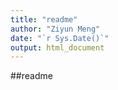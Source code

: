 ```yaml
---
title: "readme"
author: "Ziyun Meng"
date: "`r Sys.Date()`"
output: html_document
---
```


##readme
